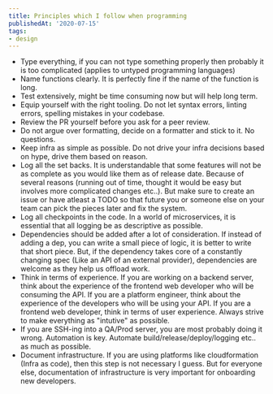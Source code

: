 ```yaml
---
title: Principles which I follow when programming
publishedAt: '2020-07-15'
tags:
- design
---
```


- Type everything, if you can not type something properly then probably it is too complicated (applies to untyped
programming languages)
- Name functions clearly. It is perfectly fine if the name of the function is long.
- Test extensively, might be time consuming now but will help long term.
- Equip yourself with the right tooling. Do not let syntax errors, linting errors, spelling mistakes in your codebase.
- Review the PR yourself before you ask for a peer review.
- Do not argue over formatting, decide on a formatter and stick to it. No questions.
- Keep infra as simple as possible. Do not drive your infra decisions based on hype, drive them based on reason.
- Log all the set backs. It is understandable that some features will not be as complete as you would like them as of
release date. Because of several reasons (running out of time, thought it would be easy but involves more
complicated changes etc..). But make sure to create an issue or have atleast a TODO so that future you or someone
else on your team can pick the pieces later and fix the system.
- Log all checkpoints in the code. In a world of microservices, it is essential that all logging be as descriptive as
possible.
- Dependencies should be added after a lot of consideration. If instead of adding a dep, you can write a small piece of
logic, it is better to write that short piece. But, if the dependency takes core of a constantly changing spec (Like
an API of an external provider), dependencies are welcome as they help us offload work.
- Think in terms of experience. If you are working on a backend server, think about the experience of the frontend web
developer who will be consuming the API. If you are a platform engineer, think about the experience of the
developers who will be using your API. If you are a frontend web developer, think in terms of user experience.
Always strive to make everything as "intutive" as possible.
- If you are SSH-ing into a QA/Prod server, you are most probably doing it wrong. Automation is key. Automate
build/release/deploy/logging etc.. as much as possible.
- Document infrastructure. If you are using platforms like cloudformation (Infra as code), then this step is not
necessary I guess. But for everyone else, documentation of infrastructure is very important for onboarding new
developers.